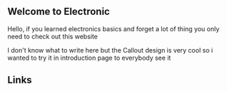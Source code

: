 
## Welcome to Electronic

Hello, if you learned electronics basics and forget a lot of thing you only need to check out this website

<Callout> I don't know what to write here but the Callout design is very cool so i wanted to try it in introduction page to everybody see it</Callout>

## Links

<Cards>
  <Card title="Resistor" href="/electronics/resistor" />
  <Card title="Capacitor" href="/electronics/capacitor" />
  <Card title="Inductor" href="/electronics/inductor" />
  <Card title="Transformer" href="/electronics/transformer" />
  <Card title="Switches" href="/electronics/switches" />
  <Card title="Relay" href="/electronics/relay" />
  <Card title="Fuses" href="/electronics/fuses" />
  <Card title="Diode (Folder)" href="/electronics/diode" />
  <Card title="Transistor (Folder)" href="/electronics/transistor" />
  <Card title="Thyristor" href="/electronics/thyristor" />
  <Card title="Diac" href="/electronics/diac" />
  <Card title="Triac" href="/electronics/triac" />
</Cards>
